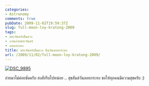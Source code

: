 ```yaml
---
categories:
- Astronomy
comments: true
pubDate: 2009-11-02T19:59:37Z
slug: full-moon-loy-kratong-2009
tags:
- พระจันทร์เต็มดวง
- ภาพภ่ายพระจันทร์
- ลอยกระทง
title: พระจันทร์เต็มดวง คืนวันลอยกระทง
url: /2009/11/02/full-moon-loy-kratong-2009/
---
```


[![DSC_9895](https://armno.in.th/wp-content/uploads/2009/11/DSC_9895_thumb.jpg)](https://armno.in.th/wp-content/uploads/2009/11/DSC_9895.jpg)



ถ่ายมาไม่ค่อยชัดครับ สงสัยรีบไปหน่อย .. สุขสันต์วันลอยกระทง ขอให้ทุกคนมีความสุขครับ :)
